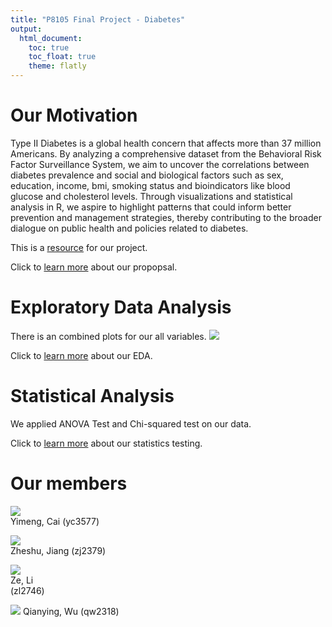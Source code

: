 ```yaml
---
title: "P8105 Final Project - Diabetes"
output: 
  html_document:
    toc: true
    toc_float: true
    theme: flatly
---
```


# Our Motivation

Type II Diabetes is a global health concern that affects more than 37 million Americans. By analyzing a comprehensive dataset from the Behavioral Risk Factor Surveillance System, we aim to uncover the correlations between diabetes prevalence and social and biological factors such as sex, education, income, bmi, smoking status and bioindicators like blood glucose and cholesterol levels. Through visualizations and statistical analysis in R, we aspire to highlight patterns that could inform better prevention and management strategies, thereby contributing to the broader dialogue on public health and policies related to diabetes.

This is a [resource](https://www.kaggle.com/datasets/alexteboul/diabetes-health-indicators-dataset/data) for our project.

Click to [learn more](Proposal.html) about our propopsal.

# Exploratory Data Analysis

There is an combined plots for our all variables.
![](images/RplotCombined.png)

Click to [learn more](EDA.html) about our EDA.

# Statistical Analysis

We applied ANOVA Test and Chi-squared test on our data.

Click to [learn more](statisticalanaylsis.html) about our statistics testing.

# Our members

![](images/YimengCai.jpg)   
Yimeng, Cai 
(yc3577) 


![](images/ZheshuJiang.jpg)  
Zheshu, Jiang 
(zj2379) 

![](images/ZeLi.jpg)   
Ze, Li              
(zl2746)  

![](images/QianyingWu.jpg)
Qianying, Wu
(qw2318)
